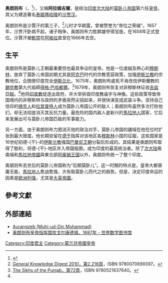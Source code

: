 {{noteTA
|1=zh-cn:莫卧儿; zh-tw:蒙兀兒;
}}
{{Infobox royalty
| name = 奧朗則布
| image = Aurangazeb.jpg
| succession = [[File:Fictional_flag_of_the_Mughal_Empire.svg|20px]] [[蒙兀兒帝国|蒙兀兒帝国]]皇帝
| reign = 1658年7月31日－1707年3月3日<br/>（48年215天）
| coronation = 1658年7月31日於[[德里紅堡|德里紅堡]]
| predecessor= [[沙賈汗|沙賈汗]]
| successor =[[巴哈杜爾·沙一世|巴哈杜爾·沙一世]]
| spouses = {{link-en|Dilras Banu Begum}}<br/>{{link-en|Nawab Bai}}<br/>{{link-en|Aurangabadi Mahal}}
| issue = {{link-en|Zeb-un-Nissa}}<br/>{{link-en|Muhammad Sultan |Muhammad Sultan (Mughal prince)}}<br/>{{link-en|Zeenat-un-Nissa}}<br/>[[巴哈杜爾·沙一世|巴哈杜爾·沙一世]]<br/>{{link-en|Badr-un-Nissa Begum}}<br/>{{link-en|Zubdat-un-Nissa}}<br/>{{link-en|Muhammad Azam Shah}}<br/>{{link-en|Muhammad Akbar|Muhammad Akbar (Mughal prince)}}<br/>{{link-en|Mehr-un-Nissa}}<br/>{{link-en|Muhammad Kam Bakhsh}}
| house = [[帖木兒王朝|帖木兒王朝]]
| father = [[沙賈汗|沙賈汗]]
| mother = [[姬蔓·芭奴|姬蔓·芭奴]]
| birth_date = 1618年11月3日
| birth_place =[[蒙兀兒帝國|蒙兀兒帝國]][[多哈德|多哈德]]
| death_date = {{death date and age|1707|3|3|1618|11|3}}
| death_place = 蒙兀兒帝國[[艾哈邁德訥格爾|艾哈邁德訥格爾]]
| place of burial = [[庫爾達巴德|庫爾達巴德]]
| religion = [[伊斯蘭教|伊斯蘭教]]
}}
'''奥朗则布'''（{{lang-fa|{{Nastaliq|اورنگ‌زیب}}}}，{{bd|1618年|11月3日|1707年|3月3日|catIdx=A}}<ref>{{Cite web |url=http://global.britannica.com/EBchecked/topic/43255/Aurangzeb |title=Aurangzeb (Mughal emperor) |publisher=Encyclopedia Britannica |date=2013-01-24 |access-date=2014-10-21 |archive-date=2013-09-26 |archive-url=https://web.archive.org/web/20130926044223/http://global.britannica.com/EBchecked/topic/43255/Aurangzeb |dead-url=no }}</ref>），又稱'''阿拉姆吉爾'''，是统治[[印度次大陆|印度次大陆]]的[[莫卧儿帝国|莫卧儿帝国]]第六任[[皇帝|皇帝]]，其父为建造著名[[泰姬瑪哈陵|泰姬瑪哈陵]]的[[沙贾汉|沙贾汉]]。

奥朗则布是沙賈汗的第三子，<ref name=GKD>[http://books.google.com.hk/books?id=RyLmXWTKHXgC&pg=SA2-PA128 General Knowledge Digest 2010，第2.218頁]，ISBN 9780070699397。</ref>儿时才华颖露，曾被赞誉为“帝位之荣缀”。1657年，沙贾汗卧病不起，诸子相争，奥朗则布力胜群雄夺得宝座，在1658年正式登位。沙賈汗被[[軟禁|軟禁]]在[[阿格拉|阿格拉]]直至在1666年去世。

==生平==
奥朗则布是莫卧儿王朝最重要但也最具争议的皇帝。他是一位虔誠及熱心的[[穆斯林|穆斯林]]，放弃了莫卧儿帝国初期尤其是[[阿克巴|阿克巴]]时代的宗教宽容政策，加强[[伊斯兰教|伊斯兰教]]的宗教地位，企图使印度完全[[伊斯兰化|伊斯兰化]]。1675年，奧朗則布處死不肯改信伊斯蘭教的[[錫克教|錫克教]]第九代祖師[[得格·巴哈都爾|得格·巴哈都爾]]。<ref>[http://books.google.com.hk/books?id=2_nryFANsoYC&pg=PA72 The Sikhs of the Punjab，第72頁]，ISBN 9780521637640。</ref>1679年，奥朗则布恢复对非穆斯林征收[[吉兹亞税|吉兹亞税]]。<ref name=GKD/>他将[[印度教|印度教]]徒逐出政府，并大举拆毁印度教庙宇与神像。这些政策导致帝国境内的非穆斯林与政府的矛盾突然尖锐起来，并很快演变成武装斗争。坚持自己信仰的[[锡克人|锡克人]]和[[拉其普特人|拉其普特人]]成为莫卧儿帝国公开的敌人；奥朗则布虽然多次打败他们，却无法彻底消灭其反抗力量。最危险的国内敌人是新兴的[[馬拉地人|馬拉地人]]国家，它后来发展出可与莫卧儿帝国匹敌的军事能力。

另一方面，由于奥朗则布力图消灭他的政治对手，莫卧儿帝国的疆域在他在位时扩张到最大限度。他长期驻留在[[德干|德干]]指挥对该地区各[[穆斯林|穆斯林]]小国的征服，这些国家是16世纪初德-{干}-的[[伊斯兰教|伊斯兰教]]强国[[巴赫曼尼苏丹国|巴曼尼王朝]]分裂后形成的。其结果是奥朗则布取得了胜利，将德-{干}-地区并入帝国版图，成为印度的最高统治者。除了[[次大陆|次大陆]]极南端和[[馬拉地帝國|馬拉地帝國]]與東北部[[阿豪姆王国|阿豪姆王国]]以外，奥朗则布统一了整个印度。

奥朗则布去世后的莫卧儿帝国称为“后期莫卧儿”。这一时期的特点是，皇帝大都昏庸无能，[[馬拉地人|馬拉地人]]愈战愈强，大有取莫卧儿而代之的趋势。但是，决定印度命运的因素是[[欧洲|欧洲]][[列强|列强]]，尤其是[[大英帝國|大英帝國]]。

==參考文獻==
{{Reflist}}

==外部連結==
{{Commons+cat|Aurangzeb|奥朗则布|Alamgir_I}}
*[http://www.incois.gov.in/Tutor/science+society/lectures/illustrations/lecture14/aurangzeb.html Aurangzeb (Muhi-ud-Din Muhammad)] {{Wayback|url=http://www.incois.gov.in/Tutor/science+society/lectures/illustrations/lecture14/aurangzeb.html |date=20201202115214 }}
*[http://www.wdl.org/zh/item/9223/ 奥朗则布皇帝指挥围攻戈尔康德城，1687年 - 世界数字图书馆] {{Wayback|url=http://www.wdl.org/zh/item/9223/ |date=20200711003351 }}
{{s-start}}
{{s-hou|[[帖木兒王朝|帖木兒王朝]]|1618年|11月3日|1707年|3月3日}}
{{s-reg|}}
{{s-bef|before=[[沙賈汗|沙賈汗]]}}
{{s-ttl|title=[[蒙兀兒帝國|蒙兀兒帝國]]皇帝|years=1659年－1707年}}
{{s-aft|after=[[巴哈都爾·沙一世|巴哈都爾·沙一世]]}}
{{s-end}}

{{莫卧儿帝国}}

{{Authority control}}
[[Category:印度君主|Category:印度君主]]
[[Category:蒙兀兒帝國皇帝|Category:蒙兀兒帝國皇帝]]
